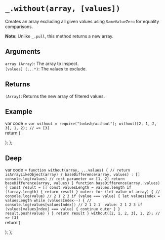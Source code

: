 # `_.without(array, [values])`

Creates an array excluding all given values using `SameValueZero` for equality comparisons.

**Note**: Unlike `_.pull`, this method returns a new array.

## Arguments
`array (Array)`: The array to inspect.  
`[values] (...*)`: The values to exclude.

## Returns
`(Array)`: Returns the new array of filtered values.

## Example


var code =  `var without = require("lodash/without");
without([2, 1, 2, 3], 1, 2);
// => [3]
`   
  return (
    <div>
      <Embed source={code} />
    </div>
  );
};

<Demo/>

## Deep

var code =  `function without(array, ...values) {
  // return isArrayLikeObject(array) ? baseDifference(array, values) : []
  console.log(values) // rest parameter => [1, 2]
  return baseDifference(array, values)
}
function baseDifference(array, values) {
  const result = []
  const valuesLength = values.length
  if (!array.length) {
    return result
  }
  outer:
  for (let value of array) {
    // console.log(value) // 2 1 2 3
    if (value === value) {
      let valuesIndex = valuesLength
      while (valuesIndex--) {
        // console.log(values[valuesIndex]) // 2 1 2 1  value: 2 1 2 3
        if (values[valuesIndex] === value) {
          continue outer
        }
      }
      result.push(value)
    }
  }
  return result
}
without([2, 1, 2, 3], 1, 2);
// => [3]
`   
  return (
    <div>
      <Embed source={code} />
    </div>
  );
};

<DeepDemo/>
